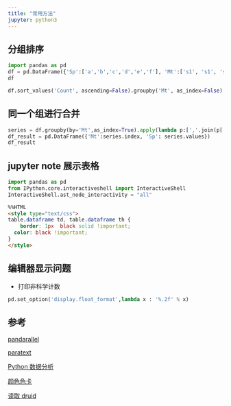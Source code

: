 ---
title: "常用方法"
jupyter: python3
---


## 分组排序

```{python}
import pandas as pd
df = pd.DataFrame({'Sp':['a','b','c','d','e','f'], 'Mt':['s1', 's1', 's2','s2','s2','s3'], 'Value':[1,2,3,4,5,6], 'Count':[3,2,5,10,10,6]})
df
```


```{python}
df.sort_values('Count', ascending=False).groupby('Mt', as_index=False).first()
```


## 同一个组进行合并

```{python}
series = df.groupby(by='Mt',as_index=True).apply(lambda p:[','.join(p['Sp'])])
df_result = pd.DataFrame({'Mt':series.index, 'Sp': series.values})
df_result
```


##  jupyter note 展示表格

```{python}
import pandas as pd
from IPython.core.interactiveshell import InteractiveShell
InteractiveShell.ast_node_interactivity = "all"

```


```HTML
%%HTML
<style type="text/css">
table.dataframe td, table.dataframe th {
    border: 1px  black solid !important;
  color: black !important;
}
</style>
```


## 编辑器显示问题


- 打印非科学计数

```{python}
pd.set_option('display.float_format',lambda x : '%.2f' % x)
```


## 参考

[pandarallel](https://github.com/nalepae/pandarallel)

[paratext](https://github.com/wiseio/paratext)

[Python 数据分析](https://seancheney.gitbook.io/python-for-data-analysis-2nd/)

[颜色色卡](https://www.colorhexa.com/)

[读取 druid](https://github.com/druid-io/pydruid)